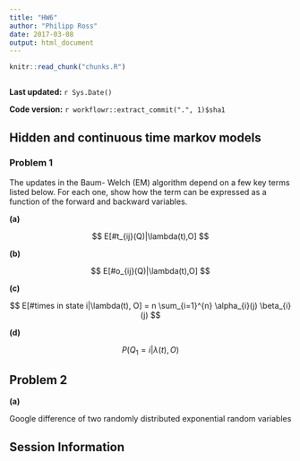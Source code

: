 ```yaml
---
title: "HW6"
author: "Philipp Ross"
date: 2017-03-08
output: html_document
---
```


```r
knitr::read_chunk("chunks.R")
```

```r
```

**Last updated:** `r Sys.Date()`

**Code version:** `r workflowr::extract_commit(".", 1)$sha1`

## Hidden and continuous time markov models

### Problem 1

The updates in the Baum- Welch (EM) algorithm depend on a few key terms listed below. For each one, show how the term can be expressed as a function of the forward and backward variables.

**(a)**

$$
E[#t_{ij}(Q)|\lambda(t),O]
$$

**(b)**

$$
E[#o_{ij}(Q)|\lambda(t),O]
$$

**(c)**

$$
E[#times in state i|\lambda(t), O] = n \sum_{i=1}^{n} \alpha_{i}(j) \beta_{i}(j)
$$

**(d)**

$$
P(Q_{1} =i|\lambda(t),O)
$$

## Problem 2

**(a)**

Google difference of two randomly distributed exponential random variables

## Session Information

```r
```
